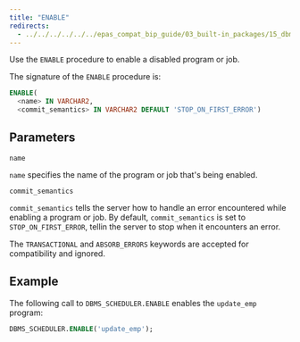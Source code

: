```yaml
---
title: "ENABLE"
redirects:
  - ../../../../../../epas_compat_bip_guide/03_built-in_packages/15_dbms_scheduler/11_dbms_scheduler_enable #generated for docs/epas/reorg-role-use-case-mode
---
```


<div id="dbms_scheduler_enable" class="registered_link"></div>

Use the `ENABLE` procedure to enable a disabled program or job.

The signature of the `ENABLE` procedure is:

```sql
ENABLE(
  <name> IN VARCHAR2,
  <commit_semantics> IN VARCHAR2 DEFAULT 'STOP_ON_FIRST_ERROR')
```

## Parameters

`name`

 `name` specifies the name of the program or job that's being enabled.

`commit_semantics`

 `commit_semantics` tells the server how to handle an error encountered while enabling a program or job. By default, `commit_semantics` is set to `STOP_ON_FIRST_ERROR`, tellin the server to stop when it encounters an error.

 The `TRANSACTIONAL` and `ABSORB_ERRORS` keywords are accepted for compatibility and ignored.

## Example

The following call to `DBMS_SCHEDULER.ENABLE` enables the `update_emp` program:

```sql
DBMS_SCHEDULER.ENABLE('update_emp');
```
